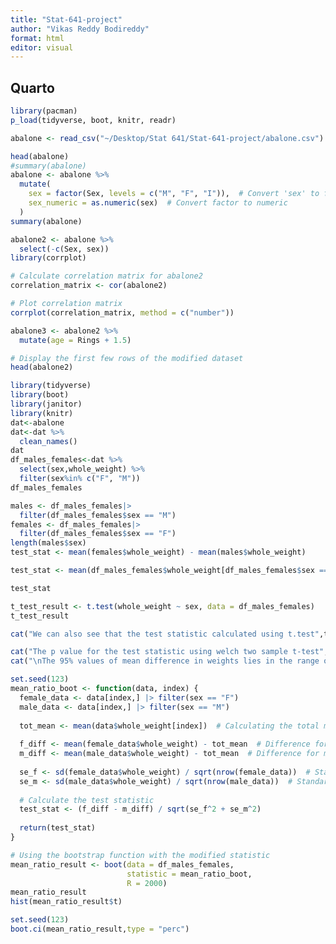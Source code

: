 ```yaml
---
title: "Stat-641-project"
author: "Vikas Reddy Bodireddy"
format: html
editor: visual
---
```


## Quarto

```r
library(pacman)
p_load(tidyverse, boot, knitr, readr)
```

```r
abalone <- read_csv("~/Desktop/Stat 641/Stat-641-project/abalone.csv")
```

```r
head(abalone)
#summary(abalone)
abalone <- abalone %>%
  mutate(
    sex = factor(Sex, levels = c("M", "F", "I")),  # Convert 'sex' to factor with 3 levels
    sex_numeric = as.numeric(sex)  # Convert factor to numeric
  )
summary(abalone)
```

```r
abalone2 <- abalone %>%
  select(-c(Sex, sex))
library(corrplot)

# Calculate correlation matrix for abalone2
correlation_matrix <- cor(abalone2)

# Plot correlation matrix
corrplot(correlation_matrix, method = c("number"))
```

```r
abalone3 <- abalone2 %>%
  mutate(age = Rings + 1.5)

# Display the first few rows of the modified dataset
head(abalone2)
```

```r
library(tidyverse)
library(boot)
library(janitor)
library(knitr)
dat<-abalone
dat<-dat %>% 
  clean_names()
dat
df_males_females<-dat %>% 
  select(sex,whole_weight) %>% 
  filter(sex%in% c("F", "M"))
df_males_females

```

```r

males <- df_males_females|>
  filter(df_males_females$sex == "M")
females <- df_males_females|>
  filter(df_males_females$sex == "F")
length(males$sex)
test_stat <- mean(females$whole_weight) - mean(males$whole_weight)
```

```r
test_stat <- mean(df_males_females$whole_weight[df_males_females$sex == "F"]) - mean(df_males_females$whole_weight[df_males_females$sex == "M"])

test_stat 

```

```r

t_test_result <- t.test(whole_weight ~ sex, data = df_males_females)
t_test_result

```
```r
cat("We can also see that the test statistic calculated using t.test",t_test_result$statistic, " is greater than the observed test statistic", test_stat)
```

```r
cat("The p value for the test statistic using welch two sample t-test",t_test_result$p.value, "which is < 0.05, so we reject the null hypothesis and say that there is difference in the means of the data")
cat("\nThe 95% values of mean difference in weights lies in the range of",t_test_result$conf.int)
```
```r
set.seed(123)
mean_ratio_boot <- function(data, index) {
  female_data <- data[index,] |> filter(sex == "F")
  male_data <- data[index,] |> filter(sex == "M")
  
  tot_mean <- mean(data$whole_weight[index])  # Calculating the total mean
  
  f_diff <- mean(female_data$whole_weight) - tot_mean  # Difference for females
  m_diff <- mean(male_data$whole_weight) - tot_mean  # Difference for males
  
  se_f <- sd(female_data$whole_weight) / sqrt(nrow(female_data))  # Standard error for females
  se_m <- sd(male_data$whole_weight) / sqrt(nrow(male_data))  # Standard error for males
  
  # Calculate the test statistic
  test_stat <- (f_diff - m_diff) / sqrt(se_f^2 + se_m^2)
  
  return(test_stat)
}

# Using the bootstrap function with the modified statistic
mean_ratio_result <- boot(data = df_males_females, 
                          statistic = mean_ratio_boot, 
                          R = 2000)
mean_ratio_result
hist(mean_ratio_result$t)
```
```r
set.seed(123)
boot.ci(mean_ratio_result,type = "perc")
```



